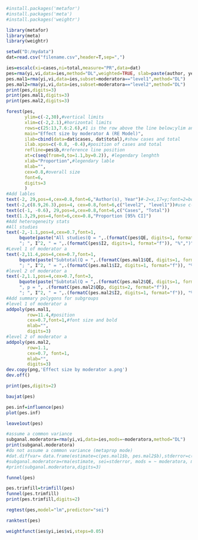 ```r
#install.packages('metafor')
#install.packages('meta')
#install.packages('weightr')
```
```r
library(metafor)
library(meta)
library(weightr)
```
```r
setwd("D:/mydata")
dat=read.csv("filename.csv",header=T,sep=",")
```
```r
ies=escalc(xi=cases,ni=total,measure="PR",data=dat)
pes=rma(yi,vi,data=ies,method="DL",weighted=TRUE, slab=paste(author, year, sep=", "))
pes.mal1=rma(yi,vi,data=ies,subset=moderatora=="level1",method="DL")
pes.mal2=rma(yi,vi,data=ies,subset=moderatora=="level2",method="DL")
print(pes,digits=3)
print(pes.mal1,digits=3)
print(pes.mal2,digits=3)
```
```r
forest(pes,
       ylim=c(-2,30),#vertical limits
       xlim=c(-2,2.1),#horizontal limits
       rows=c(25:13,7.6:2.6),#1 is the row above the line below;ylim and rows both determine the position of studies
       main="Effect size by moderator A (RE Model)",
       ilab=cbind(data=dat$cases, dat$total),#show cases and total
       ilab.xpos=c(-0.8, -0.4),#position of cases and total
       refline=pes$b,#reference line position
       at=c(seq(from=0,to=1.1,by=0.2)), #legendary lenghth
       xlab="Proportion",#legendary lable
       mlab="",
       cex=0.8,#overall size
       font=6,
       digits=3
       )
#Add lables
text(-2, 29,pos=4,cex=0.8,font=6,"Author(s), Year")#-2=x,17=y;font=2=bold
text(-2,c(8.9,26.3),pos=4, cex=0.8,font=6,c("level2", "level1"))#use c() to posit subgroup lables
text(c(-1, -0.6), 29,pos=4,cex=0.8,font=6,c("Cases", "Total"))
text(1.3,29,pos=4,font=6,cex=0.8,"Proportion [95% CI]")
#Add heterogeneity stats
#All studies
text(-2,-1.1,pos=4,cex=0.7,font=1,
     bquote(paste("All studies(Q = ",.(formatC(pes$QE, digits=1, format="f")), ", df = ", .(pes$k - pes$p),", p = ", .(formatC(pes$QEp, digits=2, format="f")), 
     "; ", I^2, " = ",.(formatC(pes$I2, digits=1, format="f")), "%",")")))
#Level 1 of moderator a
text(-2,11.4,pos=4,cex=0.7,font=1,
     bquote(paste("Subtotal(Q = ",.(formatC(pes.mal1$QE, digits=1, format="f")), ", df = ", .(pes.mal1$k - pes.mal1$p),", p = ", .(formatC(pes.mal1$QEp, digits=2, format="f")),
     "; ", I^2, " = ",.(formatC(pes.mal1$I2, digits=1, format="f")), "%",")")))
#level 2 of moderator a
text(-2,1.1,pos=4,cex=0.7,font=3,
     bquote(paste("Subtotal(Q = ",.(formatC(pes.mal2$QE, digits=1, format="f")),", df = ", .(pes.mal2$k - pes.mal2$p), 
     ", p = ", .(formatC(pes.mal2$QEp, digits=2, format="f")), 
     "; ", I^2, " = ",.(formatC(pes.mal2$I2, digits=1, format="f")), "%",")")))
#Add summary polygons for subgroups
#level 1 of moderator a
addpoly(pes.mal1,
        row=11.4,#position
        cex=0.7,font=1,#font size and bold
        mlab="",
        digits=3)
#level 2 of moderator a
addpoly(pes.mal2, 
        row=1.1, 
        cex=0.7, font=1,
        mlab="",  
        digits=3)
dev.copy(png,'Effect size by moderator a.png')
dev.off()
```
```r
print(pes,digits=2)
```
```r
baujat(pes)
```
```r
pes.inf=influence(pes)
plot(pes.inf)
```
```r
leave1out(pes)
```
```r
#assume a common variance
subganal.moderatora=rma(yi,vi,data=ies,mods=~moderatora,method="DL")
print(subganal.moderatora)
#do not assume a common variance (metaprop mode)
#dat.diffvar= data.frame(estimate=c(pes.mal1$b, pes.mal2$b),stderror=c(pes.mal1$se, pes.mal2$se),moderatora = c("level1","level2"), tau2=round(c(pes.mal1$tau2, pes.mal2$tau2),3))
#subganal.moderatora=rma(estimate, sei=stderror, mods = ~ moderatora, method="FE", data=dat.diffvar, digits=4)
#print(subganal.moderatora,digits=3)
```
```r
funnel(pes)
```
```r
pes.trimfill=trimfill(pes)
funnel(pes.trimfill)
print(pes.trimfill,digits=2)
```
```r
regtest(pes,model="lm",predictor="sei")
```
```r
ranktest(pes)
```
```r
weightfunct(ies$yi,ies$vi,steps=0.05) 
```

